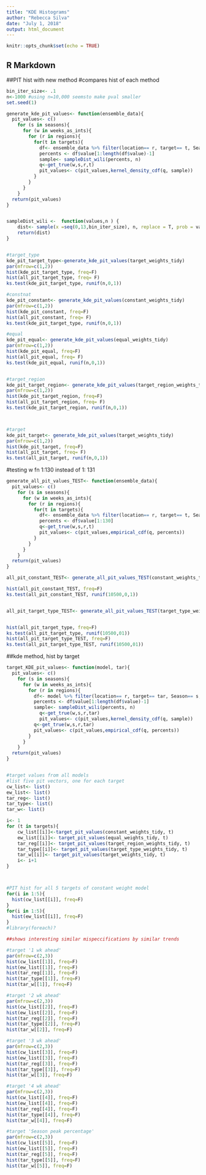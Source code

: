 ```yaml
---
title: "KDE Histograms"
author: "Rebecca Silva"
date: "July 1, 2018"
output: html_document
---
```


```r
knitr::opts_chunk$set(echo = TRUE)
```

## R Markdown

##PIT hist with new method 
#compares hist of each method
```r
bin_iter_size<- .1
n<-1000 #using n=10,000 seemsto make pval smaller
set.seed(1)

generate_kde_pit_values<- function(ensemble_data){
  pit_values<- c()
    for (s in seasons){
      for (w in weeks_as_ints){
        for (r in regions){
          for(t in targets){
            df<- ensemble_data %>% filter(location== r, target== t, Season== s, week==w) 
            percents <- df$value[1:length(df$value)-1]
            sample<- sampleDist_wili(percents, n)
            q<-get_true(w,s,r,t)
            pit_values<- c(pit_values,kernel_density_cdf(q, sample))
          }
        }
      }
    }
  return(pit_values)
}


sampleDist_wili <-  function(values,n ) { 
    dist<- sample(x =seq(0,13,bin_iter_size), n, replace = T, prob = values) 
    return(dist)
}


#target_type
kde_pit_target_type<-generate_kde_pit_values(target_weights_tidy)
par(mfrow=c(1,2))
hist(kde_pit_target_type, freq=F)
hist(all_pit_target_type, freq= F)
ks.test(kde_pit_target_type, runif(n,0,1))

#constnat
kde_pit_constant<- generate_kde_pit_values(constant_weights_tidy)
par(mfrow=c(1,2))
hist(kde_pit_constant, freq=F)
hist(all_pit_constant, freq= F)
ks.test(kde_pit_target_type, runif(n,0,1))

#equal
kde_pit_equal<- generate_kde_pit_values(equal_weights_tidy)
par(mfrow=c(1,2))
hist(kde_pit_equal, freq=F)
hist(all_pit_equal, freq= F)
ks.test(kde_pit_equal, runif(n,0,1))


#target_region
kde_pit_target_region<- generate_kde_pit_values(target_region_weights_tidy)
par(mfrow=c(1,2))
hist(kde_pit_target_region, freq=F)
hist(all_pit_target_region, freq= F)
ks.test(kde_pit_target_region, runif(n,0,1))



#target
kde_pit_target<- generate_kde_pit_values(target_weights_tidy)
par(mfrow=c(1,2))
hist(kde_pit_target, freq=F)
hist(all_pit_target, freq= F)
ks.test(all_pit_target, runif(n,0,1))

```

#testing w fn 1:130 instead of 1: 131
```r

generate_all_pit_values_TEST<- function(ensemble_data){
  pit_values<- c()
    for (s in seasons){
      for (w in weeks_as_ints){
        for (r in regions){
          for(t in targets){
            df<- ensemble_data %>% filter(location== r, target== t, Season== s, week==w) 
            percents <- df$value[1:130]
            q<-get_true(w,s,r,t)
            pit_values<- c(pit_values,empirical_cdf(q, percents))
          }
        }
      }
    }
  return(pit_values)
}

all_pit_constant_TEST<- generate_all_pit_values_TEST(constant_weights_tidy)

hist(all_pit_constant_TEST, freq=F)
ks.test(all_pit_constant_TEST, runif(10500,0,1))


all_pit_target_type_TEST<- generate_all_pit_values_TEST(target_type_weights_tidy)


hist(all_pit_target_type, freq=F)
ks.test(all_pit_target_type, runif(10500,01))
hist(all_pit_target_type_TEST, freq=F)
ks.test(all_pit_target_type_TEST, runif(10500,01))


```



##kde method, hist by target
```r



target_KDE_pit_values<- function(model, tar){
  pit_values<- c()
    for (s in seasons){
      for (w in weeks_as_ints){
        for (r in regions){
          df<- model %>% filter(location== r, target== tar, Season== s, week==w) 
          percents <- df$value[1:length(df$value)-1]
          sample<- sampleDist_wili(percents, n)
            q<-get_true(w,s,r,tar)
            pit_values<- c(pit_values,kernel_density_cdf(q, sample))
          q<-get_true(w,s,r,tar)
          pit_values<- c(pit_values,empirical_cdf(q, percents))
        }
      }
    }
  return(pit_values)
}


#target values from all models
#list five pit vectors, one for each target 
cw_list<- list()
ew_list<- list()
tar_reg<- list()
tar_type<- list()
tar_w<- list()

i<- 1
for (t in targets){
    cw_list[[i]]<-target_pit_values(constant_weights_tidy, t)
    ew_list[[i]]<- target_pit_values(equal_weights_tidy, t)
    tar_reg[[i]]<- target_pit_values(target_region_weights_tidy, t)
    tar_type[[i]]<- target_pit_values(target_type_weights_tidy, t)
    tar_w[[i]]<- target_pit_values(target_weights_tidy, t)
    i<- i+1
}



#PIT hist for all 5 targets of constant weight model  
for(i in 1:5){
  hist(cw_list[[i]], freq=F) 
}
for(i in 1:5){
  hist(ew_list[[i]], freq=F) 
}
#library(foreach)?

##shows interesting similar mispeccifications by similar trends 

#target '1 wk ahead'
par(mfrow=c(2,3))
hist(cw_list[[1]], freq=F) 
hist(ew_list[[1]], freq=F) 
hist(tar_reg[[1]], freq=F) 
hist(tar_type[[1]], freq=F) 
hist(tar_w[[1]], freq=F) 

#target '2 wk ahead'
par(mfrow=c(2,3))
hist(cw_list[[2]], freq=F) 
hist(ew_list[[2]], freq=F) 
hist(tar_reg[[2]], freq=F) 
hist(tar_type[[2]], freq=F) 
hist(tar_w[[2]], freq=F) 

#target '3 wk ahead'
par(mfrow=c(2,3))
hist(cw_list[[3]], freq=F) 
hist(ew_list[[3]], freq=F) 
hist(tar_reg[[3]], freq=F) 
hist(tar_type[[3]], freq=F) 
hist(tar_w[[3]], freq=F) 

#target '4 wk ahead'
par(mfrow=c(2,3))
hist(cw_list[[4]], freq=F) 
hist(ew_list[[4]], freq=F) 
hist(tar_reg[[4]], freq=F) 
hist(tar_type[[4]], freq=F) 
hist(tar_w[[4]], freq=F) 

#target 'Season peak percentage'
par(mfrow=c(2,3))
hist(cw_list[[5]], freq=F) 
hist(ew_list[[5]], freq=F) 
hist(tar_reg[[5]], freq=F) 
hist(tar_type[[5]], freq=F) 
hist(tar_w[[5]], freq=F) 




```
